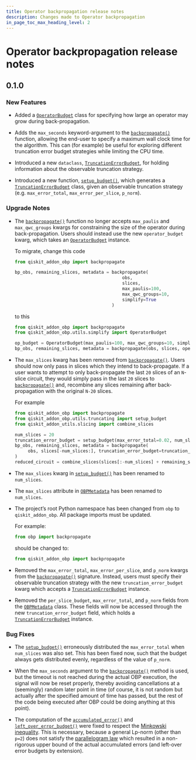 ```yaml
---
title: Operator backpropagation release notes
description: Changes made to Operator backpropagation
in_page_toc_max_heading_level: 2
---
```


<span id="release-notes" />

<span id="id1" />

# Operator backpropagation release notes

<span id="release-notes-0-1-0" />

<span id="id2" />

## 0.1.0

<span id="release-notes-0-1-0-new-features" />

### New Features

*   Added a [`OperatorBudget`](utils-simplify-operator-budget "qiskit_addon_obp.utils.simplify.OperatorBudget") class for specifying how large an operator may grow during back-propagation.

*   Adds the `max_seconds` keyword-argument to the [`backpropagate()`](backpropagate "qiskit_addon_obp.backpropagate") function, allowing the end-user to specify a maximum wall clock time for the algorithm. This can (for example) be useful for exploring different truncation error budget strategies while limiting the CPU time.

*   Introduced a new `dataclass`, [`TruncationErrorBudget`](utils-truncating-truncation-error-budget "qiskit_addon_obp.utils.truncating.TruncationErrorBudget"), for holding information about the observable truncation strategy.

*   Introduced a new function, [`setup_budget()`](utils-truncating-setup-budget "qiskit_addon_obp.utils.truncating.setup_budget"), which generates a [`TruncationErrorBudget`](utils-truncating-truncation-error-budget "qiskit_addon_obp.utils.truncating.TruncationErrorBudget") class, given an observable truncation strategy (e.g. `max_error_total`, `max_error_per_slice`, `p_norm`).

<span id="release-notes-0-1-0-upgrade-notes" />

### Upgrade Notes

*   The [`backpropagate()`](backpropagate "qiskit_addon_obp.backpropagate") function no longer accepts `max_paulis` and `max_qwc_groups` kwargs for constraining the size of the operator during back-propagation. Users should instead use the new `operator_budget` kwarg, which takes an [`OperatorBudget`](utils-simplify-operator-budget "qiskit_addon_obp.utils.simplify.OperatorBudget") instance.

    To migrate, change this code

    ```python
    from qiskit_addon_obp import backpropagate

    bp_obs, remaining_slices, metadata = backpropagate(
                                             obs,
                                             slices,
                                             max_paulis=100,
                                             max_qwc_groups=10,
                                             simplify=True
                                         )
    ```

    to this

    ```python
    from qiskit_addon_obp import backpropagate
    from qiskit_addon_obp.utils.simplify import OperatorBudget

    op_budget = OperatorBudget(max_paulis=100, max_qwc_groups=10, simplify=True)
    bp_obs, remaining_slices, metadata = backpropagate(obs, slices, operator_budget=op_budget)
    ```

*   The `max_slices` kwarg has been removed from [`backpropagate()`](backpropagate "qiskit_addon_obp.backpropagate"). Users should now only pass in slices which they intend to back-propagate. If a user wants to attempt to only back-propagate the last `20` slices of an `N`-slice circuit, they would simply pass in the last `20` slices to [`backpropagate()`](backpropagate "qiskit_addon_obp.backpropagate") and, recombine any slices remaining after back-propagation with the original `N-20` slices.

    For example

    ```python
    from qiskit_addon_obp import backpropagate
    from qiskit_addon_obp.utils.truncating import setup_budget
    from qiskit_addon_utils.slicing import combine_slices

    num_slices = 20
    truncation_error_budget = setup_budget(max_error_total=0.02, num_slices=num_slices, p_norm=1)
    bp_obs, remaining_slices, metadata = backpropagate(
         obs, slices[-num_slices:], truncation_error_budget=truncation_error_budget
    )
    reduced_circuit = combine_slices(slices[:-num_slices] + remaining_slices)
    ```

*   The `max_slices` kwarg in [`setup_budget()`](utils-truncating-setup-budget "qiskit_addon_obp.utils.truncating.setup_budget") has been renamed to `num_slices`.

*   The `max_slices` attribute in [`OBPMetadata`](utils-metadata-obp-metadata "qiskit_addon_obp.utils.metadata.OBPMetadata") has been renamed to `num_slices`.

*   The project’s root Python namespace has been changed from `obp` to `qiskit_addon_obp`. All package imports must be updated.

    For example:

    ```python
    from obp import backpropagate
    ```

    should be changed to:

    ```python
    from qiskit_addon_obp import backpropagate
    ```

*   Removed the `max_error_total`, `max_error_per_slice`, and `p_norm` kwargs from the [`backpropagate()`](backpropagate "qiskit_addon_obp.backpropagate") signature. Instead, users must specify their observable truncation strategy with the new `truncation_error_budget` kwarg which accepts a [`TruncationErrorBudget`](utils-truncating-truncation-error-budget "qiskit_addon_obp.utils.truncating.TruncationErrorBudget") instance.

*   Removed the `per_slice_budget`, `max_error_total`, and `p_norm` fields from the [`OBPMetadata`](utils-metadata-obp-metadata "qiskit_addon_obp.utils.metadata.OBPMetadata") class. These fields will now be accessed through the new `truncation_error_budget` field, which holds a [`TruncationErrorBudget`](utils-truncating-truncation-error-budget "qiskit_addon_obp.utils.truncating.TruncationErrorBudget") instance.

<span id="release-notes-0-1-0-bug-fixes" />

### Bug Fixes

*   The [`setup_budget()`](utils-truncating-setup-budget "qiskit_addon_obp.utils.truncating.setup_budget") erroneously distributed the `max_error_total` when `num_slices` was also set. This has been fixed now, such that the budget always gets distributed evenly, regardless of the value of `p_norm`.

*   When the `max_seconds` argument to the [`backpropagate()`](backpropagate "qiskit_addon_obp.backpropagate") method is used, but the timeout is not reached during the actual OBP execution, the signal will now be reset properly, thereby avoiding cancellations at a (seemingly) random later point in time (of course, it is not random but actually after the specified amount of time has passed, but the rest of the code being executed after OBP could be doing anything at this point).

*   The computation of the [`accumulated_error()`](utils-metadata-obp-metadata#accumulated_error "qiskit_addon_obp.utils.metadata.OBPMetadata.accumulated_error") and [`left_over_error_budget()`](utils-metadata-obp-metadata#left_over_error_budget "qiskit_addon_obp.utils.metadata.OBPMetadata.left_over_error_budget") were fixed to respect the [Minkowski inequality](https://en.wikipedia.org/wiki/Minkowski_inequality). This is necessary, because a general Lp-norm (other than `p=2`) does not satisfy the [parallelogram law](https://en.wikipedia.org/wiki/Parallelogram_law) which resulted in a non-rigorous upper bound of the actual accumulated errors (and left-over error budgets by extension).


